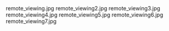     
<PopImage className="float-right clear-right sm:m-1 sm:ml-4" src={JPG_remote_viewing_jpg} alt="remote_viewing.jpg">
	remote_viewing.jpg
</PopImage>
<PopImage className="float-left clear-left sm:m-1 sm:mr-4" src={JPG_remote_viewing2_jpg} alt="remote_viewing2.jpg">
	remote_viewing2.jpg
</PopImage>
<PopImage className="float-right clear-right sm:m-1 sm:ml-4" src={JPG_remote_viewing3_jpg} alt="remote_viewing3.jpg">
	remote_viewing3.jpg
</PopImage>
<PopImage className="float-left clear-left sm:m-1 sm:mr-4" src={JPG_remote_viewing4_jpg} alt="remote_viewing4.jpg">
	remote_viewing4.jpg
</PopImage>
<PopImage className="float-right clear-right sm:m-1 sm:ml-4" src={JPG_remote_viewing5_jpg} alt="remote_viewing5.jpg">
	remote_viewing5.jpg
</PopImage>
<PopImage className="float-left clear-left sm:m-1 sm:mr-4" src={JPG_remote_viewing6_jpg} alt="remote_viewing6.jpg">
	remote_viewing6.jpg
</PopImage>
<PopImage className="float-right clear-right sm:m-1 sm:ml-4" src={JPG_remote_viewing7_jpg} alt="remote_viewing7.jpg">
	remote_viewing7.jpg
</PopImage>
